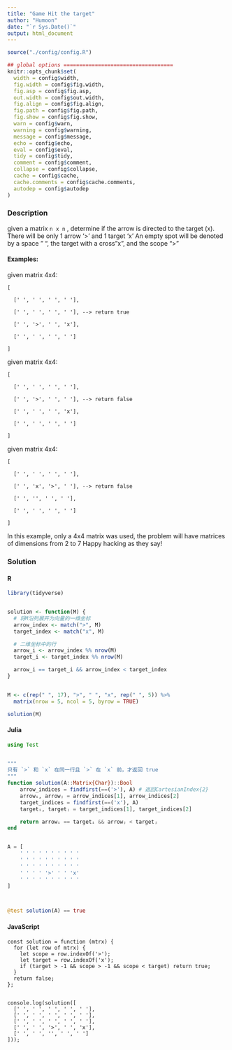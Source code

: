 ```yaml
---
title: "Game Hit the target"
author: "Humoon"
date: "`r Sys.Date()`"
output: html_document
---
```



```r
source("./config/config.R")

## global options ===================================
knitr::opts_chunk$set(
  width = config$width,
  fig.width = config$fig.width,
  fig.asp = config$fig.asp,
  out.width = config$out.width,
  fig.align = config$fig.align,
  fig.path = config$fig.path,
  fig.show = config$fig.show,
  warn = config$warn,
  warning = config$warning,
  message = config$message,
  echo = config$echo,
  eval = config$eval,
  tidy = config$tidy,
  comment = config$comment,
  collapse = config$collapse,
  cache = config$cache,
  cache.comments = config$cache.comments,
  autodep = config$autodep
)
```



### Description


given a matrix `n x n` , determine if the arrow is directed to the target (x).
There will be only 1 arrow '>' and 1 target 'x'
An empty spot will be denoted by a space " ", the target with a cross "x", and the scope ">"

#### Examples:

given matrix 4x4:

```
[

  [' ', ' ', ' ', ' '],

  [' ', ' ', ' ', ' '], --> return true

  [' ', '>', ' ', 'x'],

  [' ', ' ', ' ', ' ']

] 
```

given matrix 4x4:

```
[

  [' ', ' ', ' ', ' '],

  [' ', '>', ' ', ' '], --> return false

  [' ', ' ', ' ', 'x'],

  [' ', ' ', ' ', ' ']

] 
```

given matrix 4x4:

```
[

  [' ', ' ', ' ', ' '],

  [' ', 'x', '>', ' '], --> return false

  [' ', '', ' ', ' '],

  [' ', ' ', ' ', ' ']

] 
```

In this example, only a 4x4 matrix was used, the problem will have matrices of dimensions from 2 to 7
Happy hacking as they say!


### Solution

#### R
```r
library(tidyverse)


solution <- function(M) {
  # 将M沿列展开为向量的一维坐标
  arrow_index <- match(">", M)
  target_index <- match("x", M)

  # 二维坐标中的行
  arrow_i <- arrow_index %% nrow(M)
  target_i <- target_index %% nrow(M)

  arrow_i == target_i && arrow_index < target_index
}


M <- c(rep(" ", 17), ">", " ", "x", rep(" ", 5)) %>%
  matrix(nrow = 5, ncol = 5, byrow = TRUE)

solution(M)
```


#### Julia
```julia

using Test


"""
只有 `>` 和 `x` 在同一行且 `>` 在 `x` 前，才返回 true
"""
function solution(A::Matrix{Char})::Bool
    arrow_indices = findfirst(==('>'), A) # 返回CartesianIndex{2}
    arrowᵢ, arrowⱼ = arrow_indices[1], arrow_indices[2]
    target_indices = findfirst(==('x'), A)
    targetᵢ, targetⱼ = target_indices[1], target_indices[2]

    return arrowᵢ == targetᵢ && arrowⱼ < targetⱼ
end


A = [
    ' ' ' ' ' ' ' ' ' '
    ' ' ' ' ' ' ' ' ' '
    ' ' ' ' ' ' ' ' ' '
    ' ' ' ' '>' ' ' 'x'
    ' ' ' ' ' ' ' ' ' '
]



@test solution(A) == true
```


#### JavaScript

```node
const solution = function (mtrx) {
  for (let row of mtrx) {
    let scope = row.indexOf('>');
    let target = row.indexOf('x');
    if (target > -1 && scope > -1 && scope < target) return true;
  }
  return false;
};


console.log(solution([
  [' ', ' ', ' ', ' ', ' '],
  [' ', ' ', ' ', ' ', ' '],
  [' ', ' ', ' ', ' ', ' '],
  [' ', ' ', '>', ' ', 'x'],
  [' ', ' ', '', ' ', ' ']
]));
```


